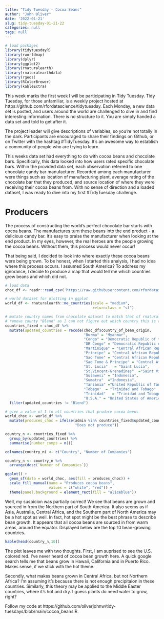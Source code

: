 ```yaml
---
title: "Tidy Tuesday - Cocoa Beans"
author: "John Oliver"
date: '2022-01-21'
slug: tidy-tuesday-01-21-22
categories: null
tags: null
---
```


```r
# load packages
library(tidytuesdayR)
library(rworldmap)
library(dplyr)
library(ggplot2)
library(rnaturalearth)
library(rnaturalearthdata)
library(rgeos)
library(RColorBrewer)
library(kableExtra)
```


This week marks the first week I will be participating in Tidy Tuesday. Tidy Tuesday, for those unfamiliar, is a weekly project hosted at https://github.com/rfordatascience/tidytuesday. Each Monday, a new data set is posted, and users around the world are challenged to dive in and find interesting information. There is no structure to it. You are simply handed a data set and told to get after it.

The project leader will give descriptions of variables, so you're not totally in the dark. Participants are encouraged to share their findings on Github, or on Twitter with the hashtag #TidyTuesday. It's an awesome way to establish a community of people who are trying to learn.

This weeks data set had everything to do with cocoa beans and chocolate bars. Specifically, this data looked into how users rated specific chocolate bars. Within the provided data set, each observation referred to one chocolate candy bar manufacturer. Recorded among each manufacturer were things such as location of manufacturing plant, average rating of the chocolate bar that they produced, and source location of where they were receiving their cocoa beans from. With no sense of direction and a loaded dataset, I was ready to dive into my first #TidyTuesday challenge.

# Producers

The process of constructing the world's perfect chocolate bar starts with cocoa beans. The manufactures turn these beans into the end product - a delicious candy bar. It's easy to praise the manufacturer when looking at the end product. In my eyes, however, the real heroes are the people growing the cocoa beans. Without them, this process would never occur!

That being said, I decided to look into where exactly these cocoa beans were being grown. To be honest, when I started this analysis, I had no idea where this process occurs. I assumed South America? To address my ignorance, I decide to produce a map that would tell me which countries grew beans and which did not. 

```r
# load data
choc_df <- readr::read_csv('https://raw.githubusercontent.com/rfordatascience/tidytuesday/master/data/2022/2022-01-18/chocolate.csv')

# world dataset for plotting in ggplot
world_df <- rnaturalearth::ne_countries(scale = "medium",
                                        returnclass = "sf")

# mutate country names from chocolate dataset to match that of rnatural earth df
# remove county "Blend" as I can not figure out which country this is referring to
countries_fixed = choc_df %>% 
  mutate(updated_countries = recode(choc_df$country_of_bean_origin,
                                    "Burma" = "Myanmar",
                                    "Congo" = "Democratic Republic of the Congo",
                                    "DR Congo" = "Democratic Republic of the Congo", 
                                    "Martinique" = "Central African Republic" ,
                                    "Principe" = "Central African Republic",
                                    "Sao Tome" = "Central African Republic",
                                    "Sao Tome & Principe" = "Central African Republic" ,
                                    "St. Lucia"   = "Saint Lucia",
                                    "St.Vincent-Grenadines"  ="Saint Vincent and the Grenadines",
                                    "Sulawesi" = "Indonesia",
                                    "Sumatra"  ="Indonesia",
                                    "Tanzania" ="United Republic of Tanzania",
                                    "Tobago"  = "Trinidad and Tobago" ,
                                    "Trinidad"   = "Trinidad and Tobago" ,
                                    "U.S.A." = "United States of America")) %>% 
  filter(updated_countries != "Blend") 

# give a value of 1 to all countries that produce cocoa beens
world_choc <- world_df %>% 
  mutate(produces_choc = ifelse(admin %in% countries_fixed$updated_countries, "Produces",
                                "Does not produce"))

country_n <- countries_fixed %>% 
  group_by(updated_countries) %>% 
  summarise(number_comps = n())

colnames(country_n) <- c("Country", "Number of Companies")

country_n <- country_n %>% 
  arrange(desc(`Number of Companies`))

```

```r
ggplot() +
  geom_sf(data = world_choc, aes(fill = produces_choc)) +
  scale_fill_manual(name = "Produces cocoa beans",
                    values = c("white", "red")) + 
  theme(panel.background = element_rect(fill = "aliceblue"))
```

Well, my suspicion was partially correct! We see that beans are grown and sourced in from the Northern part of South America. It also seems as if Asia, Australia, Central Africa, and the Southern part of North America may be a hot spot as well. In fact, hot spot might be the best phrase to describe bean growth. It appears that all cocoa beans are sourced in from warm areas, around the equator. Displayed below are the top 10 bean-growing countries.

```r
kable(head(country_n,10))
```


The plot leaves me with two thoughts. First, I am suprised to see the U.S. colored red. I've never heard of cocoa bean growth here. A quick google search tells me that beans grow in Hawaii, California and in Puerto Rico. Makes sense, if we stick with the hot theme. 

Secondly, what makes beans grown in Central Africa, but not Northern Africa? I'm assuming it's because there is not enough precipitaion in these countries. Similarly, this theory may be applied to the Middle Easter countries, where it's hot and dry. I guess plants do need water to grow, right? 

Follow my code at https://github.com/oliverjohnw/tidy-tuesdays/blob/main/cocoa_beans.R. 



